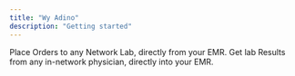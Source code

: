 ```yaml
---
title: "Wy Adino"
description: "Getting started"
---
```


<Columns cols={2}>
  <Card title="Orders" icon="inbox">
    Place Orders to any Network Lab, directly from your EMR.
  </Card>
  <Card title="Results" icon="file-medical">
    Get lab Results from any in-network physician, directly into your EMR.
  </Card>
</Columns>